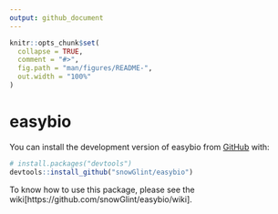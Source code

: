 ```yaml
---
output: github_document
---
```


<!-- README.md is generated from README.Rmd. Please edit that file -->

```r
knitr::opts_chunk$set(
  collapse = TRUE,
  comment = "#>",
  fig.path = "man/figures/README-",
  out.width = "100%"
)
```

# easybio

<!-- badges: start -->
<!-- badges: end -->

You can install the development version of easybio from [GitHub](https://github.com/) with:

```r
# install.packages("devtools")
devtools::install_github("snowGlint/easybio")
```

To know how to use this package, please see the wiki[https://github.com/snowGlint/easybio/wiki].

